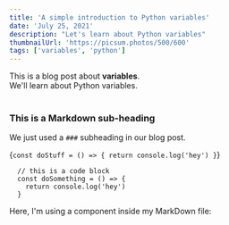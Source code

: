 ```yaml
---
title: 'A simple introduction to Python variables'
date: 'July 25, 2021'
description: "Let's learn about Python variables"
thumbnailUrl: 'https://picsum.photos/500/600'
tags: ['variables', 'python']
---
```


<div>
  This is a blog post about <strong>variables</strong>. <br/>
  We'll learn about Python variables.
</div>

<br/>

### This is a Markdown sub-heading
We just used a `###` subheading in our blog post.

  {`
    const doStuff = () => {
      return console.log('hey')
    }
  `}

```
  // this is a code block
  const doSomething = () => {
    return console.log('hey')
  }
```

<div>Here, I'm using a component inside my MarkDown file: </div>

